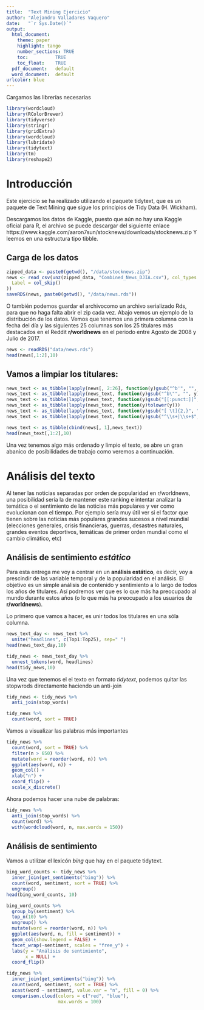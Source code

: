 ```yaml
---
title:  "Text Mining Ejercicio"
author: "Alejandro Valladares Vaquero"
date:   "`r Sys.Date()`"
output: 
  html_document:
    theme: paper
    highlight: tango
    number_sections: TRUE
    toc:          TRUE
    toc_float:    TRUE
  pdf_document:   default
  word_document:  default
urlcolor: blue
---
```


Cargamos las librerías necesarias
```r
library(wordcloud)
library(RColorBrewer)
library(tidyverse)
library(stringr)
library(gridExtra)
library(wordcloud)
library(lubridate)
library(tidytext)
library(tm)
library(reshape2)
```

# Introducción

Este ejercicio se ha realizado utilizando el paquete tidytext, que es un paquete de Text Mining que sigue los principios de Tidy Data (H. Wickham).

Descargamos los datos de Kaggle, puesto que aún no hay una Kaggle oficial para R, el archivo se puede descargar del siguiente enlace https://www.kaggle.com/aaron7sun/stocknews/downloads/stocknews.zip
Y leemos en una estructura tipo tibble.

## Carga de los datos
```r
zipped_data <- paste0(getwd(), "/data/stocknews.zip")
news <- read_csv(unz(zipped_data, "Combined_News_DJIA.csv"), col_types = cols(
  Label = col_skip()
))
saveRDS(news, paste0(getwd(), "/data/news.rds"))
```

O también podemos guardar el archivocomo un archivo serializado Rds, para que no haga falta abrir el zip cada vez. Abajo vemos un ejemplo de la distribución de los datos. Vemos que tenemos una primera columna con la fecha del día y las siguientes 25 columnas son los 25 titulares más destacados en el Reddit **r/worldnews** en el periodo entre Agosto de 2008 y Julio de 2017.
```r
news <- readRDS("data/news.rds")
head(news[,1:2],10)
```

## Vamos a limpiar los titulares:
```r
news_text <- as_tibble(lapply(news[, 2:26], function(y)gsub("^b'", "", y)))
news_text <- as_tibble(lapply(news_text, function(y)gsub("^b\"", "", y)))
news_text <- as_tibble(lapply(news_text, function(y)gsub("[[:punct:]]", "", y)))
news_text <- as_tibble(lapply(news_text, function(y)tolower(y)))
news_text <- as_tibble(lapply(news_text, function(y)gsub("[ \t]{2,}", "", y)))
news_text <- as_tibble(lapply(news_text, function(y)gsub("^\\s+|\\s+$", "", y)))

news_text <- as_tibble(cbind(news[, 1],news_text))
head(news_text[,1:2],10)
```

Una vez tenemos algo más ordenado y limpio el texto, se abre un gran abanico de posibilidades de trabajo como veremos a continuación.

# Análisis del texto

Al tener las noticias separadas por orden de popularidad en r/worldnews, una posibilidad sería la de mantener este ranking e intentar analizar la temática o el sentimiento de las noticias más populares y ver como evolucionan con el tiempo.
Por ejemplo sería muy útil ver si el factor que tienen sobre las noticias más populares grandes sucesos a nivel mundial (elecciones generales, crisis financieras, guerras, desastres naturales, grandes eventos deportivos, temáticas de primer orden mundial como el cambio climático, etc)


## Análisis de sentimiento *estático*

Para esta entrega me voy a centrar en un **análisis estático**, es decir, voy a prescindir de las variable temporal y de la popularidad en el análisis. El objetivo es un simple análisis de contenido y sentimiento a lo largo de todos los años de titulares. Así podremos ver que es lo que más ha preocupado al mundo durante estos años (o lo que más ha preocupado a los usuarios de **r/worldnews**).

Lo primero que vamos a hacer, es unir todos los titulares en una sóla columna.
```r
news_text_day <- news_text %>% 
  unite("headlines", c(Top1:Top25), sep=" ")
head(news_text_day,10)
```


```r
tidy_news <- news_text_day %>%
  unnest_tokens(word, headlines)
head(tidy_news,10)
```

Una vez que tenemos el el texto en formato *tidytext*, podemos quitar las stopwrods directamente haciendo un anti-join
```r
tidy_news <- tidy_news %>% 
  anti_join(stop_words)

tidy_news %>% 
  count(word, sort = TRUE)
```


Vamos a visualizar las palabras más importantes
```r
tidy_news %>% 
  count(word, sort = TRUE) %>% 
  filter(n > 650) %>% 
  mutate(word = reorder(word, n)) %>% 
  ggplot(aes(word, n)) +
  geom_col() + 
  xlab("n") +
  coord_flip() +
  scale_x_discrete()
```

Ahora podemos hacer una nube de palabras:
```r
tidy_news %>%
  anti_join(stop_words) %>%
  count(word) %>%
  with(wordcloud(word, n, max.words = 150))
```

## Análisis de sentimiento
Vamos a utilizar el lexicón *bing* que hay en el paquete tidytext.

```r
bing_word_counts <- tidy_news %>% 
  inner_join(get_sentiments("bing")) %>% 
  count(word, sentiment, sort = TRUE) %>% 
  ungroup()
head(bing_word_counts, 10)
```

```r
bing_word_counts %>%
  group_by(sentiment) %>%
  top_n(10) %>%
  ungroup() %>%
  mutate(word = reorder(word, n)) %>%
  ggplot(aes(word, n, fill = sentiment)) +
  geom_col(show.legend = FALSE) +
  facet_wrap(~sentiment, scales = "free_y") +
  labs(y = "Análisis de sentimiento",
       x = NULL) +
  coord_flip()
```


```r
tidy_news %>%
  inner_join(get_sentiments("bing")) %>%
  count(word, sentiment, sort = TRUE) %>%
  acast(word ~ sentiment, value.var = "n", fill = 0) %>%
  comparison.cloud(colors = c("red", "blue"),
                   max.words = 100)
```

